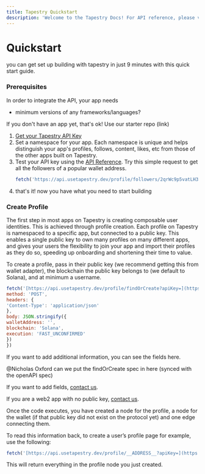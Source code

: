 ```yaml
---
title: Tapestry Quickstart
description: 'Welcome to the Tapestry Docs! For API reference, please visit [https://api.usetapestry.dev/docs](https://api.usetapestry.dev/docs)'
---
```


# Quickstart

you can get set up building with tapestry in just 9 minutes with this quick start guide. 

### Prerequisites

In order to integrate the API, your app needs 

- minimum versions of any frameworks/languages?

If you don't have an app yet, that's ok! Use our starter repo (link)

1. [Get your Tapestry API Key](https://app.usetapestry.dev/)
2. Set a namespace for your app. Each namespace is unique and helps distinguish your app's profiles, follows, content, likes, etc from those of the other apps built on Tapestry.
3. Test your API key using the [API Reference](https://api.usetapestry.dev/docs). Try this simple request to get all the followers of a popular wallet address.
    ```jsx
    fetch('https://api.usetapestry.dev/profile/followers/2qrWc9p5vatLH3kp4CiVXrdQ4V293d8qzmg4ziez6T4k?apiKey=YOUR_API_KEY')
    ```
4. that's it! now you have what you need to start building

### Create Profile

The first step in most apps on Tapestry is creating composable user identities. This is achieved through profile creation. Each profile on Tapestry is namespaced to a specific app, but connected to a public key. This enables a single public key to own many profiles on many different apps, and gives your users the flexibility to join your app and import their profiles as they do so, speeding up onboarding and shortening their time to value.

To create a profile, pass in their public key (we recommend getting this from wallet adapter), the blockchain the public key belongs to (we default to Solana), and at minimum a username.

```jsx
fetch('[https://api.usetapestry.dev/profile/findOrCreate?apiKey=](https://api.usetapestry.dev/profile/findOrCreate?apiKey=)', {
method: 'POST',
headers: {
'Content-Type': 'application/json'
},
body: JSON.stringify({
walletAddress: '',
blockchain: 'Solana',
execution: 'FAST_UNCONFIRMED'
})
})
```

If you want to add additional information, you can see the fields here.

@Nicholas Oxford can we put the findOrCreate spec in here (synced with the openAPI spec)

If you want to add fields, [contact us](mailto:nemo@primitives.xyz). 

If you are a web2 app with no public key, [contact us](mailto:nemo@primitives.xyz).

Once the code executes, you have created a node for the profile, a node for the wallet (if that public key did not exist on the protocol yet) and one edge connecting them.

To read this information back, to create a user’s profile page for example, use the following:

```jsx
fetch('[https://api.usetapestry.dev/profile/__ADDRESS__?apiKey=](https://api.usetapestry.dev/profile/__ADDRESS__?apiKey=)')
```

This will return everything in the profile node you just created.